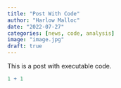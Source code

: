 ```yaml
---
title: "Post With Code"
author: "Harlow Malloc"
date: "2022-07-27"
categories: [news, code, analysis]
image: "image.jpg"
draft: true
---
```


This is a post with executable code.

```r
1 + 1
```
